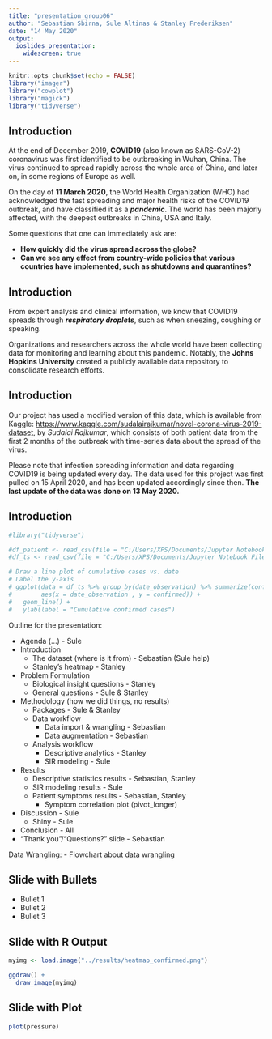 ---
title: "presentation_group06"
author: "Sebastian Sbirna, Sule Altinas & Stanley Frederiksen"
date: "14 May 2020"
output:
  ioslides_presentation:
    widescreen: true
---

```{r setup, include=FALSE}
knitr::opts_chunk$set(echo = FALSE)
library("imager")
library("cowplot")
library("magick")
library("tidyverse")
```

## Introduction

At the end of December 2019, __COVID19__ (also known as SARS-CoV-2) coronavirus was first identified to be outbreaking in Wuhan, China. The virus continued to spread rapidly across the whole area of China, and later on, in some regions of Europe as well. 

On the day of __11 March 2020__, the World Health Organization (WHO) had acknowledged the fast spreading and major health risks of the COVID19 outbreak, and have classified it as a *__pandemic__*. The world has been majorly affected, with the deepest outbreaks in China, USA and Italy.


Some questions that one can immediately ask are: 

- **How quickly did the virus spread across the globe?**
- **Can we see any effect from country-wide policies that various countries have implemented, such as shutdowns and quarantines?**


## Introduction

From expert analysis and clinical information, we know that COVID19 spreads through *__respiratory droplets__*, such as when sneezing, coughing or speaking. 

Organizations and researchers across the whole world have been collecting data for monitoring and learning about this pandemic. Notably, the **Johns Hopkins University** created a publicly available data repository to consolidate research efforts. 

## Introduction

Our project has used a modified version of this data, which is available from Kaggle: <https://www.kaggle.com/sudalairajkumar/novel-corona-virus-2019-dataset>, by _Sudalai Rajkumar_, which consists of both patient data from the first 2 months of the outbreak with time-series data about the spread of the virus.

Please note that infection spreading information and data regarding COVID19 is being updated every day. The data used for this project was first pulled on 15 April 2020, and has been updated accordingly since then. __The last update of the data was done on 13 May 2020.__

## Introduction

```{r echo=FALSE}
#library("tidyverse")

#df_patient <- read_csv(file = "C:/Users/XPS/Documents/Jupyter Notebook Files/22100 - R for Bio Data Science/Project - Files/2020_group06/data/_augmented/final_patient_data_df_augm.csv")
#df_ts <- read_csv(file = "C:/Users/XPS/Documents/Jupyter Notebook Files/22100 - R for Bio Data Science/Project - Files/2020_group06/data/_augmented/final_ts_world_df_augm.csv")
```

```{r}
# Draw a line plot of cumulative cases vs. date
# Label the y-axis
# ggplot(data = df_ts %>% group_by(date_observation) %>% summarize(confirmed = sum(total_confirmed)), 
#        aes(x = date_observation , y = confirmed)) +
#   geom_line() +
#   ylab(label = "Cumulative confirmed cases")
```

Outline for the presentation:

- Agenda (...)                     - Sule
- Introduction
  * The dataset (where is it from) - Sebastian (Sule help)
  * Stanley's heatmap              - Stanley
- Problem Formulation
  * Biological insight questions   - Stanley
  * General questions              - Sule & Stanley
- Methodology (how we did things, no results)
  * Packages                       - Sule & Stanley
  * Data workflow                  
    * Data import & wrangling      - Sebastian
    * Data augmentation            - Sebastian
  * Analysis workflow              
    * Descriptive analytics        - Stanley
    * SIR modeling                 - Sule
- Results
  * Descriptive statistics results - Sebastian, Stanley
  * SIR modeling results           - Sule
  * Patient symptoms results       - Sebastian, Stanley
    - Symptom correlation plot (pivot_longer)
- Discussion                       - Sule
  * Shiny                          - Sule
- Conclusion                       - All
- "Thank you"/"Questions?" slide   - Sebastian

Data Wrangling:
- Flowchart about data wrangling



## Slide with Bullets

- Bullet 1
- Bullet 2
- Bullet 3

## Slide with R Output

```{r}

myimg <- load.image("../results/heatmap_confirmed.png")

ggdraw() +
  draw_image(myimg)


```

## Slide with Plot

```{r pressure}
plot(pressure)
```

